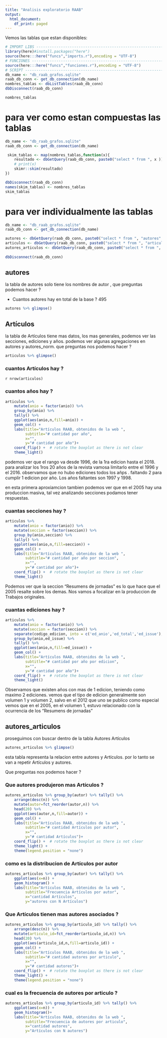 ```yaml
---
title: "Analisis exploratorio RAAB"
output:
  html_document:
    df_print: paged
---
```


Vemos las tablas que estan disponibles: 

```r
# IMPORT LIBS ----------------------------------------------------------------------------
library(here)#install.packages("here")
source(here:::here("funcs","imports.r"),encoding = "UTF-8")
# FUNCIONES -------------------------------------------------------------------
source(here:::here("funcs","funciones.r"),encoding = "UTF-8")
# SCRIPT -------------------------------------------------------------------
db_name <- "db_raab_grafos.sqlite"
raab_db_conn <- get_db_connection(db_name)
nombres_tablas <- dbListTables(raab_db_conn)
dbDisconnect(raab_db_conn)

nombres_tablas
```




# para ver como estan compuestas las tablas

```r
db_name <- "db_raab_grafos.sqlite"
raab_db_conn <- get_db_connection(db_name)

 skim_tablas <- map(nombres_tablas,function(x){
    resultado <- dbGetQuery(raab_db_conn, paste0("select * from ", x )) %>% as_tibble()
    # print(x)
    skimr::skim(resultado)
})

dbDisconnect(raab_db_conn)
names(skim_tablas) <- nombres_tablas
skim_tablas

```

# para ver individualmente las tablas

```r

db_name <- "db_raab_grafos.sqlite"
raab_db_conn <- get_db_connection(db_name)

autores <- dbGetQuery(raab_db_conn, paste0("select * from ", "autores" )) %>% as_tibble()
articulos <- dbGetQuery(raab_db_conn, paste0("select * from ", "articulos" )) %>% as_tibble()
autores_articulos <- dbGetQuery(raab_db_conn, paste0("select * from ", "autores_articulos" )) %>% as_tibble()
 
dbDisconnect(raab_db_conn)


```

## autores

la tabla de autores solo tiene los nombres de autor , que preguntas podemos hacer ?

- Cuantos autores hay en total de la base ? 495

```r

autores %>% glimpse()

```


## Artículos

la tabla de Artículos tiene mas datos, los mas generales, podemos ver las secciones, ediciones y años.
podemos ver algunas agregaciones en autores y autores_norm.
que preguntas nos podemos hacer ?

```r

articulos %>% glimpse()

```

### cuantos Artículos hay ? 

`r nrow(articulos)`

### cuantos años hay ?
```r
articulos %>% 
    mutate(anio = factor(anio)) %>% 
    group_by(anio) %>% 
    tally() %>% 
    ggplot(aes(anio,n,fill=anio)) +
    geom_col() +
    labs(title="Artículos RAAB, obtenidos de la web ",
         subtitle="# cantidad por año",
         x="",
         y="# cantidad por año")+
    coord_flip() +  # rotate the boxplot as there is not clear 
    theme_light()
```

podemos ver que el rango va desde 1996, de la 1ra edicion hasta el 2018.
para analizar los 1ros 20 años de la revista vamosa limitarlo entre el 1996 y el 2016.
observamos que no hubo ediciones todos los añps . faltando 2 para cumplir 1 edicion por año. 
Los años faltantes son 1997 y 1998.

en esta primera aproxiamcion tambien podemos ver que en el 2005 hay una produccion masiva, tal vez analizando secciones podamos tener respuestas.


### cuantas secciones hay ?
```r
articulos %>% 
    mutate(anio = factor(anio)) %>% 
    mutate(seccion = factor(seccion)) %>% 
    group_by(anio,seccion) %>% 
    tally() %>% 
    ggplot(aes(anio,n,fill=seccion)) +
    geom_col() +
    labs(title="Artículos RAAB, obtenidos de la web ",
         subtitle="# cantidad por año por seccion",
         x="",
         y="# cantidad por año")+
    coord_flip() +  # rotate the boxplot as there is not clear 
    theme_light()
```

Podemos ver que la seccion "Resumens de jornadas" es lo que hace que el 2005 resalte sobre los demas.
Nos vamos a focalizar en la produccion de Trabajos originales.


### cuantas ediciones hay ?
```r
articulos %>% 
    mutate(anio = factor(anio)) %>% 
    mutate(seccion = factor(seccion)) %>% 
    separate(codigo_edicion, into = c('ed_anio','ed_total','ed_issue'), sep = '_') %>% 
    group_by(anio,ed_issue) %>% 
    tally() %>% 
    ggplot(aes(anio,n,fill=ed_issue)) +
    geom_col() +
    labs(title="Artículos RAAB, obtenidos de la web ",
         subtitle="# cantidad por año por edicion",
         x="",
         y="# cantidad por año")+
    coord_flip() +  # rotate the boxplot as there is not clear 
    theme_light()
```

Observamos que existen años con mas de 1 edicion, teniendo como maximo 2 ediciones.
vemos que el tipo de edicion generalmente son volumen 1 y volumen 2, salvo en el 2012 que uno se publico como especial
vemos que en el 2005, en el volumen 1, estuvo relacionado con la ocurrencia de los "Resumens de jornadas"

## autores_articulos

proseguimos con buscar dentro de la tabla Autores Artículos

```r
autores_articulos %>% glimpse()
```

esta tabla representa la relacion entre autores y Artículos. 
por lo tanto se van a repetir Artículos y autores.


Que preguntas nos podemos hacer ?

### Que autores produjeron mas Artículos ?

```r
autores_articulos %>% group_by(autor) %>% tally() %>% 
    arrange(desc(n)) %>% 
    mutate(autor=fct_reorder(autor,n)) %>% 
    head(20) %>% 
    ggplot(aes(autor,n,fill=autor)) + 
    geom_col() +
    labs(title="Artículos RAAB, obtenidos de la web ",
         subtitle="# cantidad Artículos por autor",
         x="",
         y="# cantidad Artículos")+
    coord_flip() +  # rotate the boxplot as there is not clear 
    theme_light() +
    theme(legend.position = "none")

```
### como es la distribucion de Artículos por autor

```r
autores_articulos %>% group_by(autor) %>% tally() %>%
    ggplot(aes(x=n)) +
    geom_histogram() +
    labs(title="Artículos RAAB, obtenidos de la web ",
         subtitle="Frecuencia Artículos por autor",
         x="cantidad Artículos",
         y="autores con N Artículos")


```

### Que Artículos tienen mas autores asociados ?
```r
autores_articulos %>% group_by(articulo_id) %>% tally() %>% 
    arrange(desc(n)) %>% 
    mutate(articulo_id=fct_reorder(articulo_id,n)) %>% 
    head(20) %>% 
    ggplot(aes(articulo_id,n,fill=articulo_id)) + 
    geom_col() +
    labs(title="Artículos RAAB, obtenidos de la web ",
         subtitle="# cantidad autores por articulo",
         x="",
         y="# cantidad autores")+
    coord_flip() +  # rotate the boxplot as there is not clear 
    theme_light() +
    theme(legend.position = "none")
```

### cual es la frecuencia de autores por articulo ?

```r
autores_articulos %>% group_by(articulo_id) %>% tally() %>%
    ggplot(aes(x=n)) +
    geom_histogram()+
    labs(title="Artículos RAAB, obtenidos de la web ",
         subtitle="Frecuencia de autores por articulo",
         x="cantidad autores",
         y="Artículos con N autores")
```

